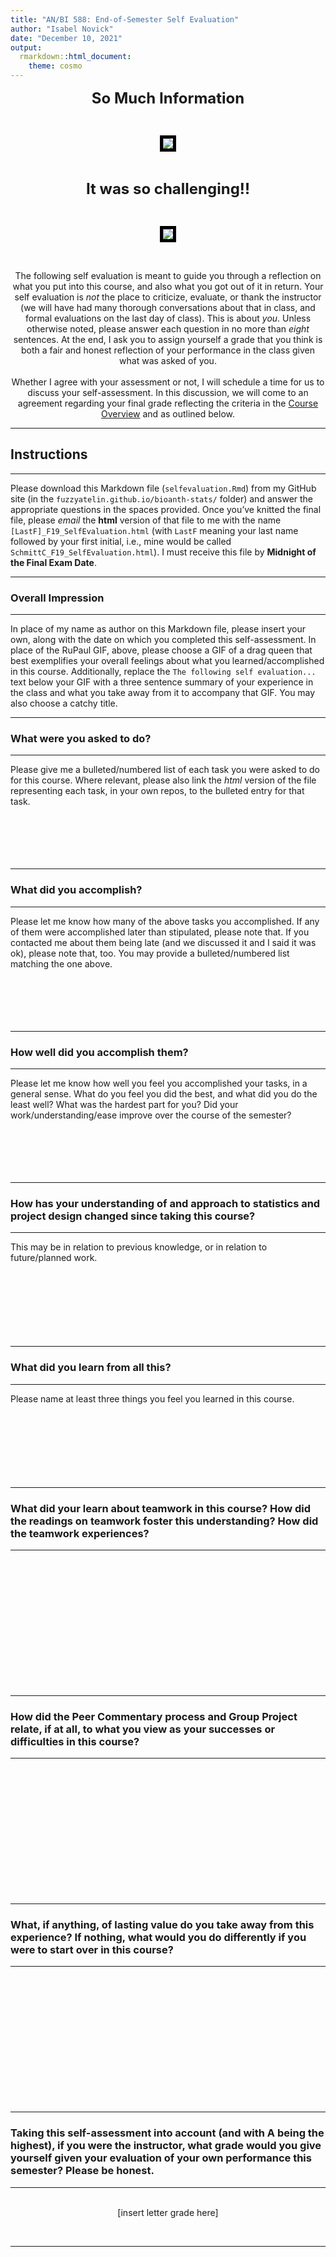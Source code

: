 ```yaml
---
title: "AN/BI 588: End-of-Semester Self Evaluation"
author: "Isabel Novick"
date: "December 10, 2021"
output: 
  rmarkdown::html_document:
    theme: cosmo
---
```




<center>

<font size="+2"><b>So Much Information</b></font></center><br>

<center><p><img src="https://raw.githubusercontent.com/inovick/Self_Evaluation_Novick/main/confused%20coco.gif" style="border:5px solid black"></p>
</center><br>  

<center>

<font size="+2"><b>It was so challenging!!</b></font></center><br>

<center><p><img src="https://raw.githubusercontent.com/inovick/Self_Evaluation_Novick/main/01-Valentina.gif" style="border:5px solid black"></p>
</center><br>  


<center>
The following self evaluation is meant to guide you through a reflection on what you put into this course, and also what you got out of it in return. Your self evaluation is *not* the place to criticize, evaluate, or thank the instructor (we will have had many thorough conversations about that in class, and formal evaluations on the last day of class). This is about *you*. Unless otherwise noted, please answer each question in no more than *eight* sentences. At the end, I ask you to assign yourself a grade that you think is both a fair and honest reflection of your performance in the class given what was asked of you.
<br><br>
Whether I agree with your assessment or not, I will schedule a time for us to discuss your self-assessment. In this discussion, we will come to an agreement regarding your final grade reflecting the criteria in the [Course Overview](https://fuzzyatelin.github.io/bioanth-stats/overview.html) and as outlined below. 

</center>
***

## Instructions

***

Please download this Markdown file (`selfevaluation.Rmd`) from my GitHub site (in the `fuzzyatelin.github.io/bioanth-stats/` folder) and answer the appropriate questions in the spaces provided. Once you've knitted the final file, please *email* the **html** version of that file to me with the name `[LastF]_F19_SelfEvaluation.html` (with `LastF` meaning your last name followed by your first initial, i.e., mine would be called `SchmittC_F19_SelfEvaluation.html`). I must receive this file by **Midnight of the Final Exam Date**.

***

### Overall Impression

***

In place of my name as author on this Markdown file, please insert your own, along with the date on which you completed this self-assessment. In place of the RuPaul GIF, above, please choose a GIF of a drag queen that best exemplifies your overall feelings about what you learned/accomplished in this course. Additionally, replace the `The following self evaluation...` text below your GIF with a three sentence summary of your experience in the class and what you take away from it to accompany that GIF. You may also choose a catchy title.

***

### What were you asked to do?

***

Please give me a bulleted/numbered list of each task you were asked to do for this course. Where relevant, please also link the *html* version of the file representing each task, in your own repos, to the bulleted entry for that task.<br><br><br><br><br><br>

***

### What did you accomplish?

***

Please let me know how many of the above tasks you accomplished. If any of them were accomplished later than stipulated, please note that. If you contacted me about them being late (and we discussed it and I said it was ok), please note that, too. You may provide a bulleted/numbered list matching the one above.<br><br><br><br><br><br>

***

### How well did you accomplish them?

***

Please let me know how well you feel you accomplished your tasks, in a general sense. What do you feel you did the best, and what did you do the least well? What was the hardest part for you? Did your work/understanding/ease improve over the course of the semester?<br><br><br><br><br><br>

***

### How has your understanding of and approach to statistics and project design changed since taking this course?

***

This may be in relation to previous knowledge, or in relation to future/planned work.<br><br><br><br><br><br><br><br>

***

### What did you learn from all this?

***

Please name at least three things you feel you learned in this course.<br><br><br><br><br><br><br><br>

***

### What did your learn about teamwork in this course? How did the readings on teamwork foster this understanding? How did the teamwork experiences?

***

<br><br><br><br><br><br><br><br><br><br><br><br>

***

### How did the Peer Commentary process and Group Project relate, if at all, to what you view as your successes or difficulties in this course?

***

<br><br><br><br><br><br><br><br><br><br><br><br>

***

### What, if anything, of lasting value do you take away from this experience? If nothing, what would you do differently if you were to start over in this course? 

***

<br><br><br><br><br><br><br><br><br><br><br><br>

***

### Taking this self-assessment into account (and with **A** being the highest), if you were the instructor, what grade would you give yourself given your evaluation of your own performance this semester? Please be honest.

***

<br><center>[insert letter grade here]</center><br>

***





